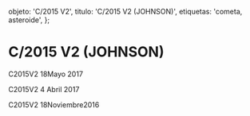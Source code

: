 
  objeto: 'C/2015 V2',
  titulo: 'C/2015 V2 (JOHNSON)',
  etiquetas: 'cometa, asteroide',
};

# C/2015 V2 (JOHNSON)

<Imagen
  src="registro/c2015-v2_20170518_3_2015v2_20170517_i88.jpg"
  fecha="20170518"
/>

C2015V2 18Mayo 2017

<Imagen
  src="registro/c2015-v2_20170404_2_2015v2_20170404_i88.jpg"
  fecha="20170404"
/>

C2015V2 4 Abril 2017

<Imagen
  src="registro/c2015-v2_20161118_1_2015v2_20161118_i88.jpg"
  fecha="20161118"
/>

C2015V2 18Noviembre2016